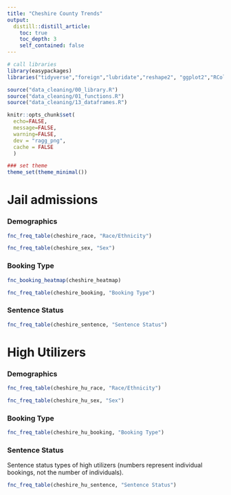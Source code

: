 ```yaml
---
title: "Cheshire County Trends"
output: 
  distill::distill_article:
    toc: true
    toc_depth: 3
    self_contained: false
---
```


```r
# call libraries
library(easypackages)
libraries("tidyverse","foreign","lubridate","reshape2", "ggplot2","RColorBrewer","knitr","forcats","openxlsx","statar","svDialogs","xlsx", "magrittr","stringr", "data.table","janitor","kableExtra","leaflet", "readr", "rmarkdown","rowr", "gganimate", "gifski","tidycensus","sf","htmltools","acs","tigris","mapview","rgeos", "ggrepel", "censusxy","gdata","lavaan","mclust","tmap","scales","raster","rgeos","gmapsdistance","viridis","cowplot","lintr","leaflet.extras","censusapi","data.table","gridGraphics","readxl","haven","ggridges","extrafont","extrafontdb","datamodelr","Lahman","DiagrammeR","fs","readxl","rsvg","V8","ragg","ggtext","csgjcr","distill","ezknitr")

source("data_cleaning/00_library.R")
source("data_cleaning/01_functions.R")
source("data_cleaning/13_dataframes.R")
```

```r
knitr::opts_chunk$set(
  echo=FALSE, 
  message=FALSE, 
  warning=FALSE,
  dev = "ragg_png",
  cache = FALSE
  )
```

```r
### set theme
theme_set(theme_minimal())
```

# Jail admissions

### Demographics

```r
fnc_freq_table(cheshire_race, "Race/Ethnicity") 
```

```r
fnc_freq_table(cheshire_sex, "Sex")
```

### Booking Type

```r
fnc_booking_heatmap(cheshire_heatmap)
```

```r
fnc_freq_table(cheshire_booking, "Booking Type")
```

### Sentence Status

```r
fnc_freq_table(cheshire_sentence, "Sentence Status")
```

# High Utilizers

### Demographics

```r
fnc_freq_table(cheshire_hu_race, "Race/Ethnicity") 
```

```r
fnc_freq_table(cheshire_hu_sex, "Sex")
```

### Booking Type

```r
fnc_freq_table(cheshire_hu_booking, "Booking Type")
```

### Sentence Status

Sentence status types of high utilizers (numbers represent individual bookings, not the number of individuals).  

```r
fnc_freq_table(cheshire_hu_sentence, "Sentence Status")
```
